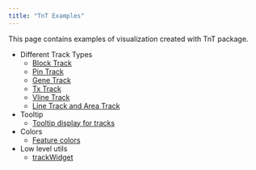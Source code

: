 ```yaml
---
title: "TnT Examples"
---
```


This page contains examples of visualization created with TnT package.

- Different Track Types
    - [Block Track](tracktype-BlockTrack.html)
    - [Pin Track](tracktype-PinTrack.html)
    - [Gene Track](tracktype-GeneTrack.html)
    - [Tx Track](tracktype-TxTrack.html)
    - [Vline Track](tracktype-VlineTrack.html)
    - [Line Track and Area Track](tracktype-LineTrack-AreaTrack.html)

- Tooltip
    - [Tooltip display for tracks](track-tooltip-display.html)

- Colors
    - [Feature colors](track-colors.html)

- Low level utils
    - [trackWidget](trackWidget.html)

